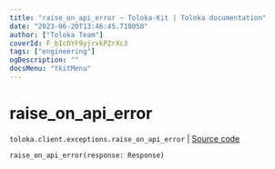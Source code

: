 ```yaml
---
title: "raise_on_api_error — Toloka-Kit | Toloka documentation"
date: "2023-06-20T13:46:45.718058"
author: ["Toloka Team"]
coverId: F_bIcOYF9yjrxkPZrXc3
tags: ["engineering"]
ogDescription: ""
docsMenu: "tkitMenu"
---
```


# raise_on_api_error

`toloka.client.exceptions.raise_on_api_error` | [Source code](https://github.com/Toloka/toloka-kit/blob/v1.2.0/src/client/exceptions.py#L163)

```python
raise_on_api_error(response: Response)
```